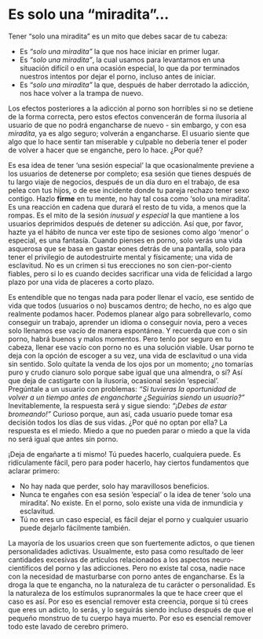 # Es solo una “miradita”... {#es-solo-una-miradita}

Tener “solo una miradita” es un mito que debes sacar de tu cabeza:

* Es _“solo una miradita”_ la que nos hace iniciar en primer lugar.
* Es _“solo una miradita”_, la cual usamos para levantarnos en una situación difícil o en una ocasión especial, lo que da por terminados nuestros intentos por dejar el porno, incluso antes de iniciar. 
* Es _“solo una miradita”_ la que, después de haber derrotado la adicción, nos hace volver a la trampa de nuevo.

Los efectos posteriores a la adicción al porno son horribles si no se detiene de la forma correcta, pero estos efectos convencerán de forma ilusoria al usuario de que no podrá engancharse de nuevo - sin embargo, y con esa _miradita_, ya es algo seguro; volverán a engancharse. El usuario siente que algo que lo hace sentir tan miserable y culpable no debería tener el poder de volver a hacer que se enganche, pero lo hace. ¿Por qué?

Es esa idea de tener ‘una sesión especial’ la que ocasionalmente previene a los usuarios de detenerse por completo; esa sesión que tienes después de tu largo viaje de negocios, después de un día duro en el trabajo, de esa pelea con tus hijos, o de ese incidente donde tu pareja rechazo tener sexo contigo. Hazlo **firme** en tu mente, no hay tal cosa como ‘solo una miradita’. Es una reacción en cadena que durará el resto de tu vida, a menos que la rompas. Es el mito de la sesión _inusual y especial_ la que mantiene a los usuarios deprimidos después de detener su adicción. Así que, por favor, hazte ya el hábito de nunca ver este tipo de sesiones como algo ‘menor’ o especial, es una fantasía. Cuando pienses en porno, solo verás una vida asquerosa que se basa en gastar eones detrás de una pantalla, solo para tener el privilegio de autodestruirte mental y físicamente; una vida de esclavitud. No es un crimen si tus erecciones no son cien-por-ciento fiables, pero si lo es cuando decides sacrificar una vida de felicidad a largo plazo por una vida de placeres a corto plazo. 

Es entendible que no tengas nada para poder llenar el vacío, ese sentido de vida que todos (usuarios o no) buscamos dentro; de hecho, no es algo que realmente podamos hacer. Podemos planear algo para sobrellevarlo, como conseguir un trabajo, aprender un idioma o conseguir novia, pero a veces solo llenamos ese vacío de manera espontánea. Y recuerda que con o sin porno, habrá buenos y malos momentos. Pero tenlo por seguro en tu cabeza, llenar ese vacío con porno no es una solución viable. Usar porno te deja con la opción de escoger a su vez, una vida de esclavitud o una vida sin sentido. Solo quítate la venda de los ojos por un momento; ¿no tomarías puro y crudo cianuro solo porque sabe igual que una almendra, o sí? Así que deja de castigarte con la ilusoria, ocasional sesión ‘especial’. Pregúntale a un usuario con problemas: _“Si tuvieras la oportunidad de volver a un tiempo antes de engancharte ¿Seguirías siendo un usuario?”_ Inevitablemente, la respuesta será y sigue siendo: _“¡Debes de estar bromeando!”_ Curioso porque, aun así, cada usuario puede tomar esa decisión todos los días de sus vidas. ¿Por qué no optan por ella? La respuesta es el miedo. Miedo a que no pueden parar o miedo a que la vida no será igual que antes sin porno. 

¡Deja de engañarte a ti mismo! Tú puedes hacerlo, cualquiera puede. Es ridículamente fácil, pero para poder hacerlo, hay ciertos fundamentos que aclarar primero: 

* No hay nada que perder, solo hay maravillosos beneficios.
* Nunca te engañes con esa sesión ‘especial’ o la idea de tener ‘solo una miradita’. No existe. En el porno, solo existe una vida de inmundicia y esclavitud. 
* Tú no eres un caso especial, es fácil dejar el porno y cualquier usuario puede dejarlo fácilmente también.

La mayoría de los usuarios creen que son fuertemente adictos, o que tienen personalidades adictivas. Usualmente, esto pasa como resultado de leer cantidades excesivas de artículos relacionados a los aspectos neuro-cientificos del porno y las adicciones. Pero no existe tal cosa, nadie nace con la necesidad de masturbarse con porno antes de engancharse. Es la droga la que te engancha, no la naturaleza de tu carácter o personalidad. Es la naturaleza de los estímulos supranormales la que te hace creer que el caso es así. Por eso es esencial remover esta creencia, porque si tú crees que eres un adicto, lo serás, y lo seguirás siendo incluso después de que el pequeño monstruo de tu cuerpo haya muerto. Por eso es esencial remover todo este lavado de cerebro primero. 
